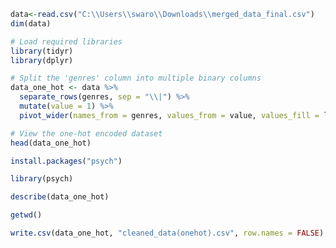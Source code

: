 ```{r}
data<-read.csv("C:\\Users\\swaro\\Downloads\\merged_data_final.csv")
dim(data)
```
```{r}
# Load required libraries
library(tidyr)
library(dplyr)

# Split the 'genres' column into multiple binary columns
data_one_hot <- data %>%
  separate_rows(genres, sep = "\\|") %>%
  mutate(value = 1) %>%
  pivot_wider(names_from = genres, values_from = value, values_fill = list(value = 0))

# View the one-hot encoded dataset
head(data_one_hot)


```
```{r}
install.packages("psych")

```
```{r}
library(psych)

```

```{r}
describe(data_one_hot)

```
```{r}
getwd()

```

```{r}
write.csv(data_one_hot, "cleaned_data(onehot).csv", row.names = FALSE)

```













